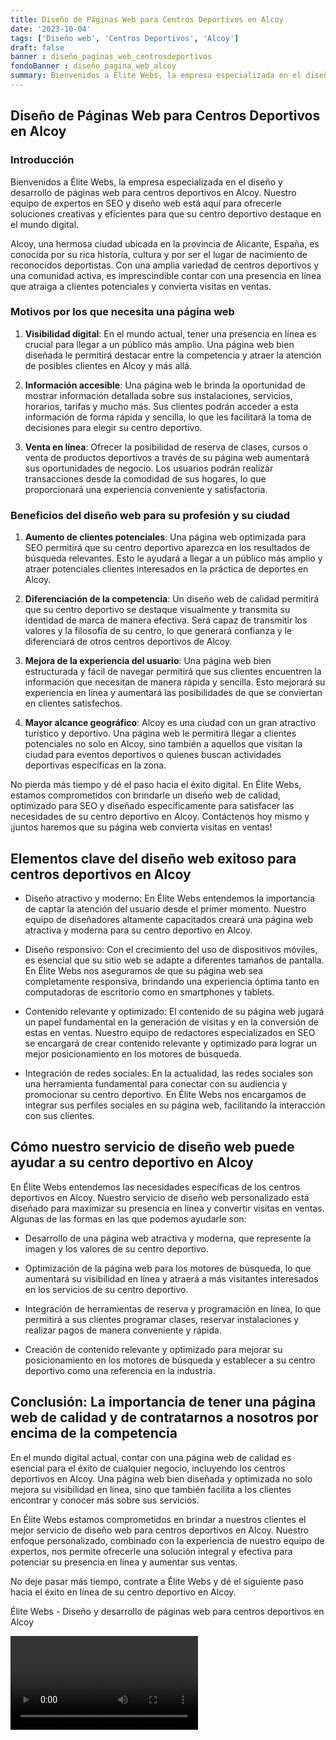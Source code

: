 ```yaml
---
title: Diseño de Páginas Web para Centros Deportivos en Alcoy
date: '2023-10-04'
tags: ['Diseño web', 'Centros Deportivos', 'Alcoy']
draft: false
banner : diseño_paginas_web_centrosdeportivos
fondoBanner : diseño_pagina_web_alcoy
summary: Bienvenidos a Élite Webs, la empresa especializada en el diseño y desarrollo de páginas web para centros deportivos en Alcoy. Nuestro equipo de expertos en SEO y diseño web está aquí para ofrecerle soluciones creativas y eficientes para que su centro deportivo destaque en el mundo digital.
---
```


## Diseño de Páginas Web para Centros Deportivos en Alcoy

### Introducción

Bienvenidos a Élite Webs, la empresa especializada en el diseño y desarrollo de páginas web para centros deportivos en Alcoy. Nuestro equipo de expertos en SEO y diseño web está aquí para ofrecerle soluciones creativas y eficientes para que su centro deportivo destaque en el mundo digital.

Alcoy, una hermosa ciudad ubicada en la provincia de Alicante, España, es conocida por su rica historia, cultura y por ser el lugar de nacimiento de reconocidos deportistas. Con una amplia variedad de centros deportivos y una comunidad activa, es imprescindible contar con una presencia en línea que atraiga a clientes potenciales y convierta visitas en ventas.

### Motivos por los que necesita una página web

1. **Visibilidad digital**: En el mundo actual, tener una presencia en línea es crucial para llegar a un público más amplio. Una página web bien diseñada le permitirá destacar entre la competencia y atraer la atención de posibles clientes en Alcoy y más allá.

2. **Información accesible**: Una página web le brinda la oportunidad de mostrar información detallada sobre sus instalaciones, servicios, horarios, tarifas y mucho más. Sus clientes podrán acceder a esta información de forma rápida y sencilla, lo que les facilitará la toma de decisiones para elegir su centro deportivo.

3. **Venta en línea**: Ofrecer la posibilidad de reserva de clases, cursos o venta de productos deportivos a través de su página web aumentará sus oportunidades de negocio. Los usuarios podrán realizar transacciones desde la comodidad de sus hogares, lo que proporcionará una experiencia conveniente y satisfactoria.

### Beneficios del diseño web para su profesión y su ciudad

1. **Aumento de clientes potenciales**: Una página web optimizada para SEO permitirá que su centro deportivo aparezca en los resultados de búsqueda relevantes. Esto le ayudará a llegar a un público más amplio y atraer potenciales clientes interesados en la práctica de deportes en Alcoy.

2. **Diferenciación de la competencia**: Un diseño web de calidad permitirá que su centro deportivo se destaque visualmente y transmita su identidad de marca de manera efectiva. Será capaz de transmitir los valores y la filosofía de su centro, lo que generará confianza y le diferenciará de otros centros deportivos de Alcoy.

3. **Mejora de la experiencia del usuario**: Una página web bien estructurada y fácil de navegar permitirá que sus clientes encuentren la información que necesitan de manera rápida y sencilla. Esto mejorará su experiencia en línea y aumentará las posibilidades de que se conviertan en clientes satisfechos.

4. **Mayor alcance geográfico**: Alcoy es una ciudad con un gran atractivo turístico y deportivo. Una página web le permitirá llegar a clientes potenciales no solo en Alcoy, sino también a aquellos que visitan la ciudad para eventos deportivos o quienes buscan actividades deportivas específicas en la zona.

No pierda más tiempo y dé el paso hacia el éxito digital. En Élite Webs, estamos comprometidos con brindarle un diseño web de calidad, optimizado para SEO y diseñado específicamente para satisfacer las necesidades de su centro deportivo en Alcoy. Contáctenos hoy mismo y ¡juntos haremos que su página web convierta visitas en ventas!

<GifSeo />

<Cta />

## Elementos clave del diseño web exitoso para centros deportivos en Alcoy

- Diseño atractivo y moderno: En Élite Webs entendemos la importancia de captar la atención del usuario desde el primer momento. Nuestro equipo de diseñadores altamente capacitados creará una página web atractiva y moderna para su centro deportivo en Alcoy. 

- Diseño responsivo: Con el crecimiento del uso de dispositivos móviles, es esencial que su sitio web se adapte a diferentes tamaños de pantalla. En Élite Webs nos aseguramos de que su página web sea completamente responsiva, brindando una experiencia óptima tanto en computadoras de escritorio como en smartphones y tablets.

- Contenido relevante y optimizado: El contenido de su página web jugará un papel fundamental en la generación de visitas y en la conversión de estas en ventas. Nuestro equipo de redactores especializados en SEO se encargará de crear contenido relevante y optimizado para lograr un mejor posicionamiento en los motores de búsqueda.

- Integración de redes sociales: En la actualidad, las redes sociales son una herramienta fundamental para conectar con su audiencia y promocionar su centro deportivo. En Élite Webs nos encargamos de integrar sus perfiles sociales en su página web, facilitando la interacción con sus clientes.

## Cómo nuestro servicio de diseño web puede ayudar a su centro deportivo en Alcoy

En Élite Webs entendemos las necesidades específicas de los centros deportivos en Alcoy. Nuestro servicio de diseño web personalizado está diseñado para maximizar su presencia en línea y convertir visitas en ventas. Algunas de las formas en las que podemos ayudarle son:

- Desarrollo de una página web atractiva y moderna, que represente la imagen y los valores de su centro deportivo.

- Optimización de la página web para los motores de búsqueda, lo que aumentará su visibilidad en línea y atraerá a más visitantes interesados en los servicios de su centro deportivo.

- Integración de herramientas de reserva y programación en línea, lo que permitirá a sus clientes programar clases, reservar instalaciones y realizar pagos de manera conveniente y rápida.

- Creación de contenido relevante y optimizado para mejorar su posicionamiento en los motores de búsqueda y establecer a su centro deportivo como una referencia en la industria.

## Conclusión: La importancia de tener una página web de calidad y de contratarnos a nosotros por encima de la competencia

En el mundo digital actual, contar con una página web de calidad es esencial para el éxito de cualquier negocio, incluyendo los centros deportivos en Alcoy. Una página web bien diseñada y optimizada no solo mejora su visibilidad en línea, sino que también facilita a los clientes encontrar y conocer más sobre sus servicios.

En Élite Webs estamos comprometidos en brindar a nuestros clientes el mejor servicio de diseño web para centros deportivos en Alcoy. Nuestro enfoque personalizado, combinado con la experiencia de nuestro equipo de expertos, nos permite ofrecerle una solución integral y efectiva para potenciar su presencia en línea y aumentar sus ventas.

No deje pasar más tiempo, contrate a Élite Webs y dé el siguiente paso hacia el éxito en línea de su centro deportivo en Alcoy.

Élite Webs - Diseño y desarrollo de páginas web para centros deportivos en Alcoy

<Video />

<CtaBot job='Centros Deportivos' city='Alcoy'/>

<Gmaps query='Alcoy+españa+maps' />